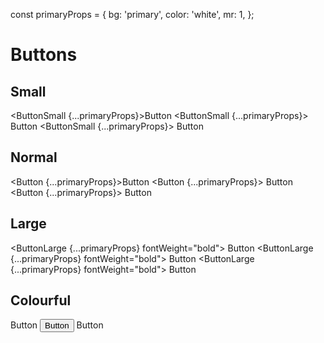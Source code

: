 const primaryProps = {
  bg: 'primary',
  color: 'white',
  mr: 1,
};

<a id="Buttons"></a>

# Buttons
## Small
<ButtonSmall {...primaryProps}>Button</ButtonSmall>
<ButtonSmall {...primaryProps}>
    <IconHeart /> Button
</ButtonSmall>
<ButtonSmall {...primaryProps}>
Button <IconHeart />
</ButtonSmall>

## Normal
<Button {...primaryProps}>Button</Button>
<Button {...primaryProps}>
    <IconHeart /> Button
</Button>
<Button {...primaryProps}>
    Button <IconHeart />
</Button>

## Large
<ButtonLarge {...primaryProps} fontWeight="bold">
Button
</ButtonLarge>
<ButtonLarge {...primaryProps} fontWeight="bold">
    <IconHeart /> Button
</ButtonLarge>
<ButtonLarge {...primaryProps} fontWeight="bold">
    Button <IconHeart />
</ButtonLarge>

## Colourful
<ButtonSmall mr={1} bg="error" borderRadius="large" color="white">
    Button
</ButtonSmall>
<Button mr={1} bg="success" color="black">
    <IconHeart /> Button
</Button>
<ButtonLarge bg="tertiary" color="black">
    <IconHeart /> Button
</ButtonLarge>